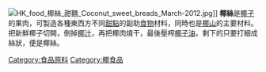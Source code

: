 {{Expand|time=2010-09-22}}
[[File:HK_food_椰絲_甜麵_Coconut_sweet_breads_March-2012.jpg|thumb]]]]
'''椰絲'''是[[椰子|椰子]]的果肉，可製造各種東西方不同[[甜點|甜點]]的副助[[食物|食物]]材料，同時也是[[椰山|椰山]]的主要材料。把新鮮椰子切開，倒掉[[椰汁|椰汁]]，再把椰肉燒干，最後壓榨[[椰子油|椰子油]]，剩下的只要打細成絲狀，便是椰絲。
{{Ingredients-stub}}

[[Category:食品原料|Category:食品原料]]
[[Category:椰食品|Category:椰食品]]